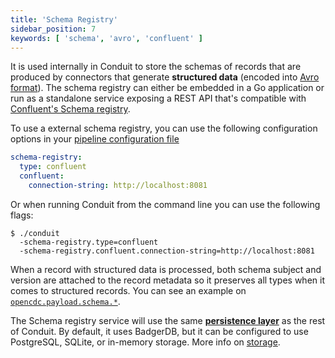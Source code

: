 ```yaml
---
title: 'Schema Registry'
sidebar_position: 7
keywords: [ 'schema', 'avro', 'confluent' ]
---
```


It is used internally in Conduit to store the schemas of records that are produced by connectors that generate **structured data** (encoded into [Avro format](https://avro.apache.org/)). The schema registry can either be embedded in a Go application or run as a standalone service exposing a REST API that's compatible with [Confluent's Schema registry](https://docs.confluent.io/current/schema-registry/develop/api.html).


To use a external schema registry, you can use the following configuration options in your [pipeline configuration file](/docs/pipeline-configuration-files/getting-started)

```yaml
schema-registry:
  type: confluent
  confluent:
    connection-string: http://localhost:8081
```

Or when running Conduit from the command line you can use the following flags:

```shell
$ ./conduit 
  -schema-registry.type=confluent 
  -schema-registry.confluent.connection-string=http://localhost:8081
```

When a record with structured data is processed, both schema subject and version are attached to the record metadata so it preserves all types when it comes to structured records. You can see an example on [`opencdc.payload.schema.*`](/docs/features/opencdc-record#opencdcpayloadschema).

The Schema registry service will use the same [**persistence layer**](/docs/getting-started/architecture#persistence-layer) as the rest of Conduit. By default, it uses BadgerDB, but it can be configured to use PostgreSQL, SQLite, or in-memory storage. More info on [storage](/docs/features/storage).
